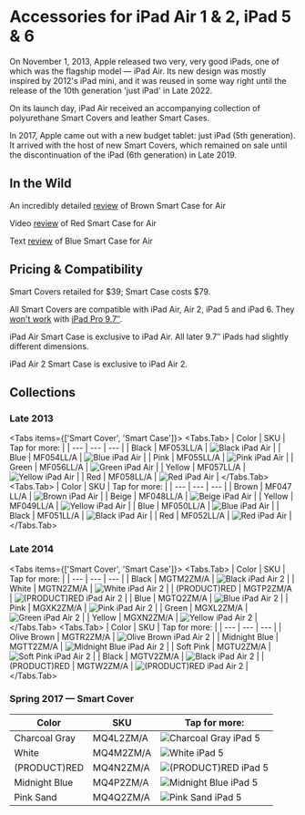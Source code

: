 
# Accessories for iPad Air 1 & 2, iPad 5 & 6

On November 1, 2013, Apple released two very, very good iPads, one of which was the flagship model — iPad Air.
Its new design was mostly inspired by 2012's iPad mini, and it was reused in some way right until the release of the 10th generation 'just iPad' in Late 2022.

On its launch day, iPad Air received an accompanying collection of polyurethane Smart Covers and leather Smart Cases.

In 2017, Apple came out with a new budget tablet: just iPad (5th generation). It arrived with the host of new Smart Covers, which remained on sale until the discontinuation of the iPad (6th generation) in Late 2019.

## In the Wild

An incredibly detailed [review](https://gadgetmac.com/reviews/apple-ipad-air-smart-case-review.html) of Brown Smart Case for Air

Video [review](https://youtu.be/yZ1oOarWv9s) of Red Smart Case for Air

Text [review](https://www.imore.com/ipad-air-smart-case-review) of Blue Smart Case for Air

## Pricing & Compatibility

Smart Covers retailed for \$39; Smart Case costs \$79.

All Smart Covers are compatible with iPad Air, Air 2, iPad 5 and iPad 6. They [won't work](https://www.businessinsider.com/old-apple-smart-covers-wont-work-with-new-ipads-because-of-magnets-2016-4) with [iPad Pro 9.7″](/ipad_pro97).

iPad Air Smart Case is exclusive to iPad Air. All later 9.7″ iPads had slightly different dimensions.

iPad Air 2 Smart Case is exclusive to iPad Air 2.

## Collections

### Late 2013

<Tabs items={['Smart Cover', 'Smart Case']}>
      <Tabs.Tab>
    | Color | SKU | Tap for more: |
| --- | --- | --- |
| Black | MF053<wbr/>LL/A | <Link href="/pre-liquid-ipad/ipad-air/MF053"><img src="https://cloudfront.everycase.org/everypreview/MF053.webp" alt="Black iPad Air"/></Link> |
| Blue | MF054<wbr/>LL/A | <Link href="/pre-liquid-ipad/ipad-air/MF054"><img src="https://cloudfront.everycase.org/everypreview/MF054.webp" alt="Blue iPad Air"/></Link> |
| Pink | MF055<wbr/>LL/A | <Link href="/pre-liquid-ipad/ipad-air/MF055"><img src="https://cloudfront.everycase.org/everypreview/MF055.webp" alt="Pink iPad Air"/></Link> |
| Green | MF056<wbr/>LL/A | <Link href="/pre-liquid-ipad/ipad-air/MF056"><img src="https://cloudfront.everycase.org/everypreview/MF056.webp" alt="Green iPad Air"/></Link> |
| Yellow | MF057<wbr/>LL/A | <Link href="/pre-liquid-ipad/ipad-air/MF057"><img src="https://cloudfront.everycase.org/everypreview/MF057.webp" alt="Yellow iPad Air"/></Link> |
| Red | MF058<wbr/>LL/A | <Link href="/pre-liquid-ipad/ipad-air/MF058"><img src="https://cloudfront.everycase.org/everypreview/MF058.webp" alt="Red iPad Air"/></Link> |
    </Tabs.Tab>
  <Tabs.Tab>
    | Color | SKU | Tap for more: |
| --- | --- | --- |
| Brown | MF047<wbr/>LL/A | <Link href="/pre-liquid-ipad/ipad-air/MF047"><img src="https://cloudfront.everycase.org/everypreview/MF047.webp" alt="Brown iPad Air"/></Link> |
| Beige | MF048<wbr/>LL/A | <Link href="/pre-liquid-ipad/ipad-air/MF048"><img src="https://cloudfront.everycase.org/everypreview/MF048.webp" alt="Beige iPad Air"/></Link> |
| Yellow | MF049<wbr/>LL/A | <Link href="/pre-liquid-ipad/ipad-air/MF049"><img src="https://cloudfront.everycase.org/everypreview/MF049.webp" alt="Yellow iPad Air"/></Link> |
| Blue | MF050<wbr/>LL/A | <Link href="/pre-liquid-ipad/ipad-air/MF050"><img src="https://cloudfront.everycase.org/everypreview/MF050.webp" alt="Blue iPad Air"/></Link> |
| Black | MF051<wbr/>LL/A | <Link href="/pre-liquid-ipad/ipad-air/MF051"><img src="https://cloudfront.everycase.org/everypreview/MF051.webp" alt="Black iPad Air"/></Link> |
| Red | MF052<wbr/>LL/A | <Link href="/pre-liquid-ipad/ipad-air/MF052"><img src="https://cloudfront.everycase.org/everypreview/MF052.webp" alt="Red iPad Air"/></Link> |
    </Tabs.Tab>
</Tabs>

### Late 2014

<Tabs items={['Smart Cover', 'Smart Case']}>
      <Tabs.Tab>
    | Color | SKU | Tap for more: |
| --- | --- | --- |
| Black | MGTM2<wbr/>ZM/A | <Link href="/pre-liquid-ipad/ipad-air/MGTM2"><img src="https://cloudfront.everycase.org/everypreview/MGTM2.webp" alt="Black iPad Air 2"/></Link> |
| White | MGTN2<wbr/>ZM/A | <Link href="/pre-liquid-ipad/ipad-air/MGTN2"><img src="https://cloudfront.everycase.org/everypreview/MGTN2.webp" alt="White iPad Air 2"/></Link> |
| (PRODUCT)RED | MGTP2<wbr/>ZM/A | <Link href="/pre-liquid-ipad/ipad-air/MGTP2"><img src="https://cloudfront.everycase.org/everypreview/MGTP2.webp" alt="(PRODUCT)RED iPad Air 2"/></Link> |
| Blue | MGTQ2<wbr/>ZM/A | <Link href="/pre-liquid-ipad/ipad-air/MGTQ2"><img src="https://cloudfront.everycase.org/everypreview/MGTQ2.webp" alt="Blue iPad Air 2"/></Link> |
| Pink | MGXK2<wbr/>ZM/A | <Link href="/pre-liquid-ipad/ipad-air/MGXK2"><img src="https://cloudfront.everycase.org/everypreview/MGXK2.webp" alt="Pink iPad Air 2"/></Link> |
| Green | MGXL2<wbr/>ZM/A | <Link href="/pre-liquid-ipad/ipad-air/MGXL2"><img src="https://cloudfront.everycase.org/everypreview/MGXL2.webp" alt="Green iPad Air 2"/></Link> |
| Yellow | MGXN2<wbr/>ZM/A | <Link href="/pre-liquid-ipad/ipad-air/MGXN2"><img src="https://cloudfront.everycase.org/everypreview/MGXN2.webp" alt="Yellow iPad Air 2"/></Link> |
    </Tabs.Tab>
  <Tabs.Tab>
    | Color | SKU | Tap for more: |
| --- | --- | --- |
| Olive Brown | MGTR2<wbr/>ZM/A | <Link href="/pre-liquid-ipad/ipad-air/MGTR2"><img src="https://cloudfront.everycase.org/everypreview/MGTR2.webp" alt="Olive Brown iPad Air 2"/></Link> |
| Midnight Blue | MGTT2<wbr/>ZM/A | <Link href="/pre-liquid-ipad/ipad-air/MGTT2"><img src="https://cloudfront.everycase.org/everypreview/MGTT2.webp" alt="Midnight Blue iPad Air 2"/></Link> |
| Soft Pink | MGTU2<wbr/>ZM/A | <Link href="/pre-liquid-ipad/ipad-air/MGTU2"><img src="https://cloudfront.everycase.org/everypreview/MGTU2.webp" alt="Soft Pink iPad Air 2"/></Link> |
| Black | MGTV2<wbr/>ZM/A | <Link href="/pre-liquid-ipad/ipad-air/MGTV2"><img src="https://cloudfront.everycase.org/everypreview/MGTV2.webp" alt="Black iPad Air 2"/></Link> |
| (PRODUCT)RED | MGTW2<wbr/>ZM/A | <Link href="/pre-liquid-ipad/ipad-air/MGTW2"><img src="https://cloudfront.everycase.org/everypreview/MGTW2.webp" alt="(PRODUCT)RED iPad Air 2"/></Link> |
    </Tabs.Tab>
</Tabs>

### Spring 2017 — Smart Cover

| Color | SKU | Tap for more: |
| --- | --- | --- |
| Charcoal Gray | MQ4L2<wbr/>ZM/A | <Link href="/pre-liquid-ipad/ipad-air/MQ4L2"><img src="https://cloudfront.everycase.org/everypreview/MQ4L2_AV1_SILVER.webp" alt="Charcoal Gray iPad 5"/></Link> |
| White | MQ4M2<wbr/>ZM/A | <Link href="/pre-liquid-ipad/ipad-air/MQ4M2"><img src="https://cloudfront.everycase.org/everypreview/MQ4M2_AV1_SILVER.webp" alt="White iPad 5"/></Link> |
| (PRODUCT)RED | MQ4N2<wbr/>ZM/A | <Link href="/pre-liquid-ipad/ipad-air/MQ4N2"><img src="https://cloudfront.everycase.org/everypreview/MQ4N2_AV1_SILVER.webp" alt="(PRODUCT)RED iPad 5"/></Link> |
| Midnight Blue | MQ4P2<wbr/>ZM/A | <Link href="/pre-liquid-ipad/ipad-air/MQ4P2"><img src="https://cloudfront.everycase.org/everypreview/MQ4P2_AV1_SILVER.webp" alt="Midnight Blue iPad 5"/></Link> |
| Pink Sand | MQ4Q2<wbr/>ZM/A | <Link href="/pre-liquid-ipad/ipad-air/MQ4Q2"><img src="https://cloudfront.everycase.org/everypreview/MQ4Q2_AV1_SILVER.webp" alt="Pink Sand iPad 5"/></Link> |
